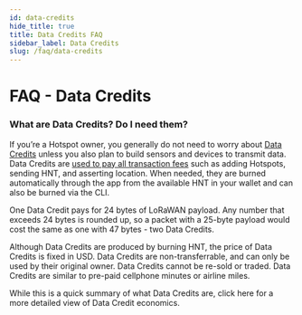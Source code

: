 ```yaml
---
id: data-credits 
hide_title: true
title: Data Credits FAQ
sidebar_label: Data Credits
slug: /faq/data-credits
---
```


# FAQ - Data Credits

### What are Data Credits? Do I need them?
 
If you’re a Hotspot owner, you generally do not need to worry about [Data Credits](/blockchain/helium-token/#data-credits-and-burn-and-mint-economics) unless you also plan to build sensors and devices to transmit data.  Data Credits are [used to pay all transaction fees](/blockchain/transaction-fees/#transaction-fees) such as adding Hotspots, sending HNT, and asserting location. When needed, they are burned automatically through the app from the available HNT in your wallet and can also be burned via the CLI.  
 
One Data Credit pays for 24 bytes of LoRaWAN payload. Any number that exceeds 24 bytes is rounded up, so a packet with a 25-byte payload would cost the same as one with 47 bytes -  two Data Credits.
 
Although Data Credits are produced by burning HNT, the price of Data Credits is fixed in USD. Data Credits are non-transferrable, and can only be used by their original owner. Data Credits cannot be re-sold or traded. Data Credits are similar to pre-paid cellphone minutes or airline miles.
 
While this is a quick summary of what Data Credits are, click here for a more detailed view of Data Credit economics.
